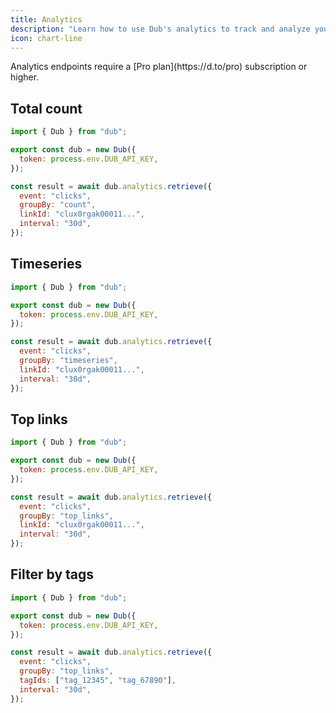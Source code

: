 ```yaml
---
title: Analytics
description: "Learn how to use Dub's analytics to track and analyze your link performance."
icon: chart-line
---
```


<Note>
  Analytics endpoints require a [Pro plan](https://d.to/pro) subscription or
  higher.
</Note>

## Total count

<CodeGroup>

```javascript Node.js
import { Dub } from "dub";

export const dub = new Dub({
  token: process.env.DUB_API_KEY,
});

const result = await dub.analytics.retrieve({
  event: "clicks",
  groupBy: "count",
  linkId: "clux0rgak00011...",
  interval: "30d",
});
```

</CodeGroup>

## Timeseries

<CodeGroup>

```javascript Node.js
import { Dub } from "dub";

export const dub = new Dub({
  token: process.env.DUB_API_KEY,
});

const result = await dub.analytics.retrieve({
  event: "clicks",
  groupBy: "timeseries",
  linkId: "clux0rgak00011...",
  interval: "30d",
});
```

</CodeGroup>

## Top links

<CodeGroup>

```javascript Node.js
import { Dub } from "dub";

export const dub = new Dub({
  token: process.env.DUB_API_KEY,
});

const result = await dub.analytics.retrieve({
  event: "clicks",
  groupBy: "top_links",
  linkId: "clux0rgak00011...",
  interval: "30d",
});
```

</CodeGroup>

## Filter by tags

<CodeGroup>

```javascript Node.js
import { Dub } from "dub";

export const dub = new Dub({
  token: process.env.DUB_API_KEY,
});

const result = await dub.analytics.retrieve({
  event: "clicks",
  groupBy: "top_links",
  tagIds: ["tag_12345", "tag_67890"],
  interval: "30d",
});
```

</CodeGroup>
